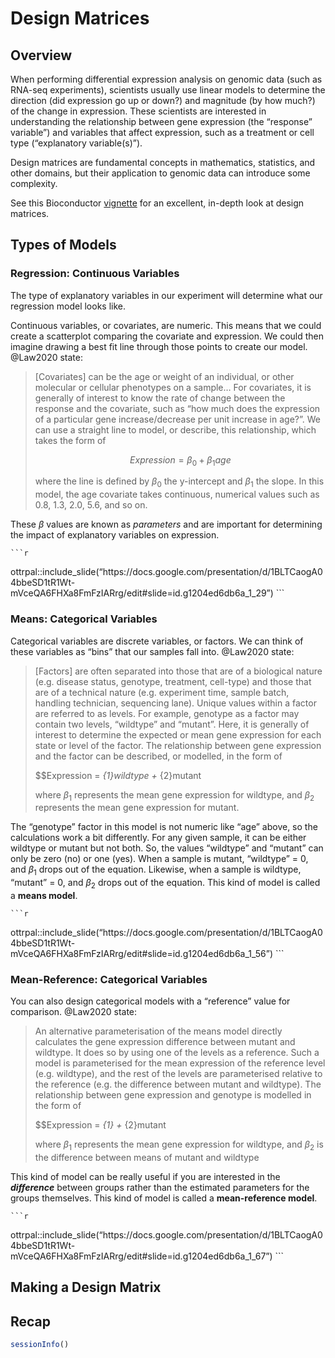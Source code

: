 # Design Matrices

## Overview

When performing differential expression analysis on genomic data (such as RNA-seq experiments), scientists usually use linear models to determine the direction (did expression go up or down?) and magnitude (by how much?) of the change in expression. These scientists are interested in understanding the relationship between gene expression (the "response" variable") and variables that affect expression, such as a treatment or cell type ("explanatory variable(s)").

Design matrices are fundamental concepts in mathematics, statistics, and other domains, but their application to genomic data can introduce some complexity.

See this Bioconductor [vignette](https://bioconductor.org/packages/release/workflows/vignettes/RNAseq123/inst/doc/designmatrices.html#introduction) for an excellent, in-depth look at design matrices.

## Types of Models

### Regression: Continuous Variables

The type of explanatory variables in our experiment will determine what our regression model looks like. 

Continuous variables, or covariates, are numeric. This means that we could create a scatterplot comparing the covariate and expression. We could then imagine drawing a best fit line through those points to create our model. @Law2020 state:

> [Covariates] can be the age or weight of an individual, or other molecular or cellular phenotypes on a sample... For covariates, it is generally of interest to know the rate of change between the response and the covariate, such as “how much does the expression of a particular gene increase/decrease per unit increase in age?”. We can use a straight line to model, or describe, this relationship, which takes the form of 
> 
> $$Expression = \beta_{0} + \beta_{1}age$$
>
> where the line is defined by $\beta_{0}$ the y-intercept and $\beta_{1}$ the slope. In this model, the age covariate takes continuous, numerical values such as 0.8, 1.3, 2.0, 5.6, and so on.

These $\beta$ values are known as _parameters_ and are important for determining the impact of explanatory variables on expression.

    ```r
ottrpal::include_slide("https://docs.google.com/presentation/d/1BLTCaogA04bbeSD1tR1Wt-mVceQA6FHXa8FmFzIARrg/edit#slide=id.g1204ed6db6a_1_29")
    ```

### Means: Categorical Variables

Categorical variables are discrete variables, or factors. We can think of these variables as "bins" that our samples fall into. @Law2020 state:

> [Factors] are often separated into those that are of a biological nature (e.g. disease status, genotype, treatment, cell-type) and those that are of a technical nature (e.g. experiment time, sample batch, handling technician, sequencing lane). Unique values within a factor are referred to as levels. For example, genotype as a factor may contain two levels, “wildtype” and “mutant”. Here, it is generally of interest to determine the expected or mean gene expression for each state or level of the factor. The relationship between gene expression and the factor can be described, or modelled, in the form of 
>
> $$Expression = \beta_{1}wildtype + \beta_{2}mutant
>
> where $\beta_{1}$ represents the mean gene expression for wildtype, and $\beta_{2}$ represents the mean gene expression for mutant.

The "genotype" factor in this model is not numeric like "age" above, so the calculations work a bit differently. For any given sample, it can be either wildtype or mutant but not both. So, the values "wildtype" and "mutant" can only be zero (no) or one (yes). When a sample is mutant, "wildtype" = 0, and $\beta_{1}$ drops out of the equation. Likewise, when a sample is wildtype, "mutant" = 0, and $\beta_{2}$ drops out of the equation. This kind of model is called a **means model**.

    ```r
ottrpal::include_slide("https://docs.google.com/presentation/d/1BLTCaogA04bbeSD1tR1Wt-mVceQA6FHXa8FmFzIARrg/edit#slide=id.g1204ed6db6a_1_56")
    ```

### Mean-Reference: Categorical Variables

You can also design categorical models with a "reference" value for comparison. @Law2020 state:

> An alternative parameterisation of the means model directly calculates the gene expression difference between mutant and wildtype. It does so by using one of the levels as a reference. Such a model is parameterised for the mean expression of the reference level (e.g. wildtype), and the rest of the levels are parameterised relative to the reference (e.g. the difference between mutant and wildtype). The relationship between gene expression and genotype is modelled in the form of 
>
> $$Expression = \beta_{1} + \beta_{2}mutant
>
> where $\beta_{1}$ represents the mean gene expression for wildtype, and $\beta_{2}$ is the difference between means of mutant and wildtype

This kind of model can be really useful if you are interested in the _**difference**_ between groups rather than the estimated parameters for the groups themselves. This kind of model is called a **mean-reference model**.

    ```r
ottrpal::include_slide("https://docs.google.com/presentation/d/1BLTCaogA04bbeSD1tR1Wt-mVceQA6FHXa8FmFzIARrg/edit#slide=id.g1204ed6db6a_1_67")
    ```

## Making a Design Matrix



## Recap

```r
sessionInfo()
```
